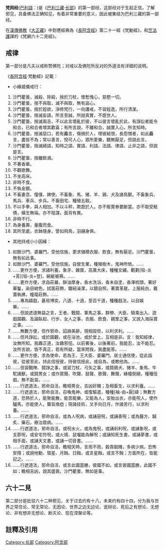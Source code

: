 {{佛教}}
{{Otheruses|梵網菩薩戒經|subject=講述六十二種邪見的《'''梵網經'''》|other= 漢傳佛教[[菩薩戒|菩薩戒]]所依據的其中一種菩薩戒經}}
'''梵网经'''([[巴利語|巴利語]]：{{IAST|Brahmājala Sutta}})是《[[巴利三藏|巴利三藏]]·[[長部_(佛經)|长部]]》的第一部经，这部经对于生起正信，了解邪见，具备佛法正确知见，有着非常重要的意义，因此被集结为巴利三藏的第一部经。

在[[漢傳佛教|漢傳佛教]]《[[大正藏|大正藏]]》中對應經典為《[[長阿含經|長阿含經]]》第二十一經《梵動經》，和[[竺法護|竺法護]]譯的《梵網六十二見經》。

==戒律==
第一部分是凡夫以戒称赞佛陀；对戒以及佛陀所反对的外道法有详细的说明。

《[[長阿含經|長阿含經]]·梵動經》記載：
*小緣威儀戒行：
#沙門瞿曇，滅殺、除殺，捨於刀杖，懷慙愧心，慈愍一切。
#沙門瞿曇，捨不與取，滅不與取，無有盜心。
#沙門瞿曇，捨於婬欲，淨修梵行，一向護戒，不習婬逸，所行清潔。
#沙門瞿曇，捨滅妄語，所言至誠，所說真實，不誑世人。
#沙門瞿曇，捨滅兩舌，不以此言壞亂於彼，不以彼言壞亂於此，有諍訟者能令和合，已和合者增其歡喜；有所言說，不離和合，誠實入心，所言知時。
#沙門瞿曇，捨滅惡口，若有麤言，傷損於人，增彼結恨，長怨憎者，如此麤言，盡皆不為；常以善言，悅可人心，眾所愛樂，聽無厭足，但說此言。
#沙門瞿曇，捨滅綺語，知時之語、實語、利語、法語、律語、止非之語，但說是言。
#沙門瞿曇，捨離飲酒。
#不著香華。
#不觀歌舞。
#不坐高床。
#非時不食。
#不執金銀。
#不畜妻息、僮僕、婢使。不畜象、馬、猪、羊、鷄、犬及諸鳥獸。不畜象兵、馬兵、車兵、步兵。不畜田宅、種殖五穀。
#不以手拳，與人相加。不以斗秤，欺誑於人。亦不販賣券要斷當。亦不取受觝債，橫生無端。亦不陰謀，面背有異。
#非時不行。
#為身養壽，量腹而食。
#其所至處，衣鉢隨身，譬如飛鳥，羽翮身俱。
*其他持戒小小因緣：
#如餘沙門、婆羅門，受他信施，更求儲積衣服、飲食，無有厭足。沙門瞿曇，無有如此事。
#如餘沙門、婆羅門，受他信施，自營生業，種殖樹木，鬼神所依。……
#……更作方便，求諸利養，象牙、雜寶，高廣大床，種種文繡，氍氀[毯-炎+荅][毯-炎+登]，綩綖被褥。……
#……更作方便，求自莊嚴，酥油摩身，香水洗浴，香末自塗，香澤梳頭，著好華鬘，染目紺色，拭面莊飾，鐶紐澡潔，以鏡自照，著寶革屣，上服純白，戴蓋執拂，幢麾莊飾。……
#……專為嬉戱，碁局博奕，八道、十道，至百千道，種種戱法，以自娛樂。……
#……但說遮道無益之言，王者、戰鬪、軍馬之事，群僚、大臣、騎乘出入、遊戱園觀、及論臥起、行步、女人之事，衣服、飲食、親里之事，又說入海採寶之事。……
#……無數方便，但作邪命，諂諛美辭，現相毀呰，以利求利。……
#……但共諍訟，或於園觀，或在浴池，或於堂上，互相是非。言：我知經律，汝無所知。我趣正道，汝趣邪徑。以前著後，以後著前，我能忍，汝不能忍。汝所言說，皆不真正，若有所疑，當來問我，我盡能答。……
#……更作方便，求為使命，若為王、王大臣、婆羅門、居士通信使，從此詣彼，從彼至此，持此信授彼，持彼信授此，或自為，或教他為。……
#……但習戰陣、鬪諍之事，或習刀杖、弓矢之事，或鬪鷄犬、猪羊、象馬、牛駝諸獸，或鬪男女；或作眾聲、吹聲、鼓聲、歌聲、舞聲，緣幢倒絕，種種伎戱，無不翫習。……
#……行遮道法，邪命自活，瞻相男女，吉凶好醜；及相畜生，以求利養。……
#……行遮道法，邪命自活，召喚鬼神，或復驅遣，種種[袖-由+厭]禱；無數方道，恐熱於人，能聚能散，能苦能樂，又能為人，安胎出衣，亦能呪人，使作驢馬，亦能使人，聾盲瘖瘂；現諸技術，叉手向日月，作諸苦行，以求利養。……
#……行遮道法，邪命自活，或為人呪病，或誦惡呪，或誦善呪；或為醫方、鍼炙、藥石，療治眾病。……
#……行遮道法，邪命自活，或呪水火，或為鬼呪，或誦剎利呪，或誦象呪，或支節呪，或安宅符呪，或火燒、鼠囓能為解呪；或誦知死生書，或誦夢書，或相手面，或誦天文書，或誦一切音書。……
#……行遮道法，邪命自活，瞻相天時，言雨不雨，穀貴穀賤，多病少病，恐怖安隱；或說地動、彗星、月蝕、日蝕，或言星蝕，或言不蝕；方面所在，皆能記之。……
#……行遮道法，邪命自活，或言此國當勝，彼國不如，或言彼國當勝，此國不如；瞻相吉凶，說其盛衰。沙門瞿曇，無如是事。

==六十二見==
第二部分是批驳六十二种邪见，关于过去约有十八，未来约有四十四，分为我与世界之常住论、常无常论、无因论、世界之边无边论、诡辩论、死后之有想论、无想论、非有想非无想论、断灭论、现在涅槃论等。

==註釋及引用==
{{reflist}}
{{Pali-D}}
{{China-buddhism-book-ahan}}

[[Category:长部|Category:长部]]
[[Category:阿含部|Category:阿含部]]